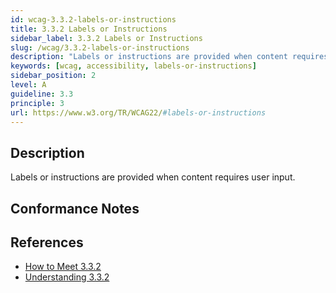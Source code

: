 ```yaml
---
id: wcag-3.3.2-labels-or-instructions
title: 3.3.2 Labels or Instructions
sidebar_label: 3.3.2 Labels or Instructions
slug: /wcag/3.3.2-labels-or-instructions
description: "Labels or instructions are provided when content requires user input."
keywords: [wcag, accessibility, labels-or-instructions]
sidebar_position: 2
level: A
guideline: 3.3
principle: 3
url: https://www.w3.org/TR/WCAG22/#labels-or-instructions
---
```


## Description

Labels or instructions are provided when content requires user input.

## Conformance Notes



## References

- [How to Meet 3.3.2](https://www.w3.org/WAI/WCAG22/quickref/#labels-or-instructions)
- [Understanding 3.3.2](https://www.w3.org/WAI/WCAG22/Understanding/labels-or-instructions.html)



